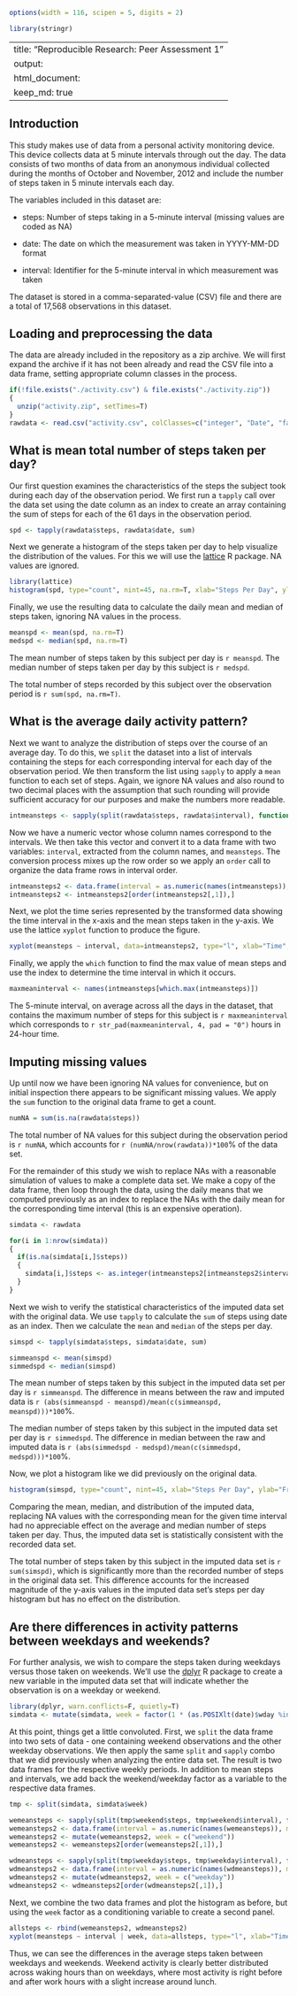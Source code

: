 ```r
options(width = 116, scipen = 5, digits = 2)

library(stringr)
```
---
title: "Reproducible Research: Peer Assessment 1"
output: 
  html_document:
    keep_md: true
---

## Introduction

This study makes use of data from a personal activity monitoring device. This device collects data at 5 minute intervals through out the day. The data consists of two months of data from an anonymous individual collected during the months of October and November, 2012 and include the number of steps taken in 5 minute intervals each day.

The variables included in this dataset are:

* steps: Number of steps taking in a 5-minute interval (missing values are coded as NA)

* date: The date on which the measurement was taken in YYYY-MM-DD format

* interval: Identifier for the 5-minute interval in which measurement was taken

The dataset is stored in a comma-separated-value (CSV) file and there are a total of 17,568 observations in this dataset.


## Loading and preprocessing the data

The data are already included in the repository as a zip archive.  We will first expand the archive if it has not been already and read the CSV file into a data frame, setting appropriate column classes in the process.


```r
if(!file.exists("./activity.csv") & file.exists("./activity.zip"))
{
  unzip("activity.zip", setTimes=T)
}
rawdata <- read.csv("activity.csv", colClasses=c("integer", "Date", "factor"))
```


## What is mean total number of steps taken per day?

Our first question examines the characteristics of the steps the subject took during each day of the observation period.  We first run a `tapply` call over the data set using the date column as an index to create an array containing the sum of steps for each of the 61 days in the observation period. 

```r
spd <- tapply(rawdata$steps, rawdata$date, sum)
```

Next we generate a histogram of the steps taken per day to help visualize the distribution of the values.  For this we will use the [lattice](https://cran.r-project.org/web/packages/lattice/index.html) R package.  NA values are ignored.

```r
library(lattice)
histogram(spd, type="count", nint=45, na.rm=T, xlab="Steps Per Day", ylab="Frequency")
```

Finally, we use the resulting data to calculate the daily mean and median of steps taken, ignoring NA values in the process. 
 
```r
meanspd <- mean(spd, na.rm=T)
medspd <- median(spd, na.rm=T)
```

The mean number of steps taken by this subject per day is `r meanspd`.  The median number of steps taken per day by this subject is `r medspd`. 

The total number of steps recorded by this subject over the observation period is `r sum(spd, na.rm=T)`.


## What is the average daily activity pattern?

Next we want to analyze the distribution of steps over the course of an average day.  To do this, we `split` the dataset into a list of intervals containing the steps for each corresponding interval for each day of the observation period.  We then transform the list using `sapply` to apply a `mean` function to each set of steps.  Again, we ignore NA values and also round to two decimal places with the assumption that such rounding will provide sufficient accuracy for our purposes and make the numbers more readable.

```r
intmeansteps <- sapply(split(rawdata$steps, rawdata$interval), function(x) {round(mean(x, na.rm=T), 2)})
```

Now we have a numeric vector whose column names correspond to the intervals.  We then take this vector
and convert it to a data frame with two variables: `interval`, extracted from the column names, and `meansteps`.  The conversion process mixes up the row order so we apply an `order` call to organize the data frame rows in interval order.

```r
intmeansteps2 <- data.frame(interval = as.numeric(names(intmeansteps)), meansteps = intmeansteps)
intmeansteps2 <- intmeansteps2[order(intmeansteps2[,1]),]
```

Next, we plot the time series represented by the transformed data showing the time interval in the x-axis and the mean steps taken in the y-axis.  We use the lattice `xyplot` function to produce the figure.

```r
xyplot(meansteps ~ interval, data=intmeansteps2, type="l", xlab="Time", ylab="Mean Steps")
```

Finally, we apply the `which` function to find the max value of mean steps and use the index to determine the time interval in which it occurs.

```r
maxmeaninterval <- names(intmeansteps[which.max(intmeansteps)])
```

The 5-minute interval, on average across all the days in the dataset, that contains the maximum number of steps for this subject is `r maxmeaninterval` which corresponds to `r str_pad(maxmeaninterval, 4, pad = "0")` hours in 24-hour time.


## Imputing missing values

Up until now we have been ignoring NA values for convenience, but on initial inspection there appears to be significant missing values.  We apply the `sum` function to the original data frame to get a count.

```r
numNA = sum(is.na(rawdata$steps))
```

The total number of NA values for this subject during the observation period is `r numNA`, which accounts for `r (numNA/nrow(rawdata))*100`% of the data set.

For the remainder of this study we wish to replace NAs with a reasonable simulation of values to make a complete data set.  We make a copy of the data frame, then loop through the data, using the daily means that we computed previously as an index to replace the NAs with the daily mean for the corresponding time interval (this is an expensive operation).

```r
simdata <- rawdata

for(i in 1:nrow(simdata))
{
  if(is.na(simdata[i,]$steps)) 
  {
    simdata[i,]$steps <- as.integer(intmeansteps2[intmeansteps2$interval == simdata[i,]$interval,]$meansteps)
  }
}
```

Next we wish to verify the statistical characteristics of the imputed data set with the original data.  We use `tapply` to calculate the `sum` of steps using date as an index.  Then we calculate the `mean` and `median` of the steps per day.

```r
simspd <- tapply(simdata$steps, simdata$date, sum)

simmeanspd <- mean(simspd)
simmedspd <- median(simspd)
```

The mean number of steps taken by this subject in the imputed data set per day is `r simmeanspd`.  The difference in means between the raw and imputed data is `r (abs(simmeanspd - meanspd)/mean(c(simmeanspd, meanspd)))*100`%.

The median number of steps taken by this subject in the imputed data set per day is `r simmedspd`.  The difference in median between the raw and imputed data is `r (abs(simmedspd - medspd)/mean(c(simmedspd, medspd)))*100`%.

Now, we plot a histogram like we did previously on the original data.

```r
histogram(simspd, type="count", nint=45, xlab="Steps Per Day", ylab="Frequency")
```

Comparing the mean, median, and distribution of the imputed data, replacing NA values with the corresponding mean for the given time interval had no appreciable effect on the average and median number of steps taken per day. Thus, the imputed data set is statistically consistent with the recorded data set.

The total number of steps taken by this subject in the imputed data set is `r sum(simspd)`, which is significantly more than the recorded number of steps in the original data set.  This difference accounts for the increased magnitude of the y-axis values in the imputed data set's steps per day histogram but has no effect on the distribution.


## Are there differences in activity patterns between weekdays and weekends?

For further analysis, we wish to compare the steps taken during weekdays versus those taken on weekends.  We'll use the [dplyr](https://cran.r-project.org/web/packages/dplyr/index.html) R package to create a new variable in the imputed data set that will indicate whether the observation is on a weekday or weekend.

```r
library(dplyr, warn.conflicts=F, quietly=T)
simdata <- mutate(simdata, week = factor(1 * (as.POSIXlt(date)$wday %in% c(1:5)), labels = c("weekend", "weekday")))
```

At this point, things get a little convoluted.  First, we `split` the data frame into two sets of data - one containing weekend observations and the other weekday observations.  We then apply the same `split` and `sapply` combo that we did previously when analyzing the entire data set.  The result is two data frames for the respective weekly periods.  In addition to mean steps and intervals, we add back the weekend/weekday factor as a variable to the respective data frames.

```r
tmp <- split(simdata, simdata$week)

wemeansteps <- sapply(split(tmp$weekend$steps, tmp$weekend$interval), function(x) {round(mean(x, na.rm=T), 2)})
wemeansteps2 <- data.frame(interval = as.numeric(names(wemeansteps)), meansteps = wemeansteps)
wemeansteps2 <- mutate(wemeansteps2, week = c("weekend"))
wemeansteps2 <- wemeansteps2[order(wemeansteps2[,1]),]

wdmeansteps <- sapply(split(tmp$weekday$steps, tmp$weekday$interval), function(x) {round(mean(x, na.rm=T), 2)})
wdmeansteps2 <- data.frame(interval = as.numeric(names(wdmeansteps)), meansteps = wdmeansteps)
wdmeansteps2 <- mutate(wdmeansteps2, week = c("weekday"))
wdmeansteps2 <- wdmeansteps2[order(wdmeansteps2[,1]),]
```

Next, we combine the two data frames and plot the histogram as before, but using the `week` factor as a conditioning variable to create a second panel.

```r
allsteps <- rbind(wemeansteps2, wdmeansteps2)
xyplot(meansteps ~ interval | week, data=allsteps, type="l", xlab="Time", ylab="Mean Steps", layout=c(1,2))
```

Thus, we can see the differences in the average steps taken between weekdays and weekends.  Weekend activity is clearly better distributed across waking hours than on weekdays, where most activity is right before and after work hours with a slight increase around lunch.



